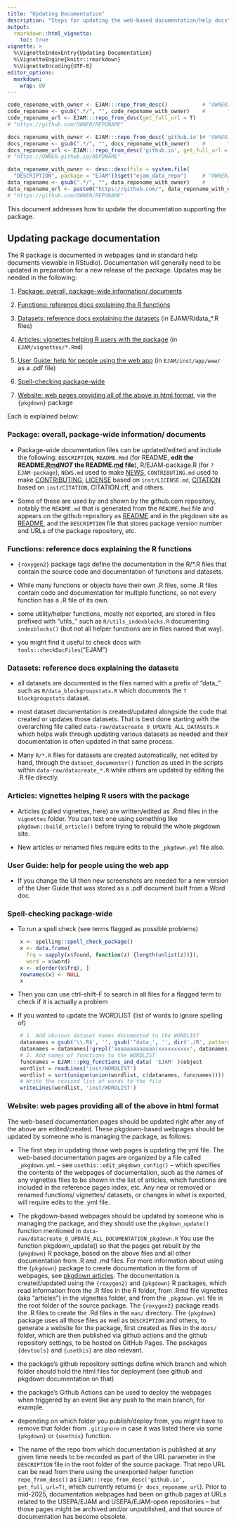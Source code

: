 ```yaml
---
title: "Updating Documentation"
description: "Steps for updating the web-based documentation/help docs"
output: 
  rmarkdown::html_vignette:
    toc: true
vignette: >
  %\VignetteIndexEntry{Updating Documentation}
  %\VignetteEngine{knitr::rmarkdown}
  %\VignetteEncoding{UTF-8}
editor_options:
  markdown:
    wrap: 80
---
```


```r

code_reponame_with_owner <- EJAM:::repo_from_desc()           # "OWNER/REPONAME"
code_reponame <- gsub(".*/", "", code_reponame_with_owner)    #       "REPONAME"
code_reponame_url <- EJAM:::repo_from_desc(get_full_url = T)   
# "https://github.com/OWNER/REPONAME"

docs_reponame_with_owner <- EJAM:::repo_from_desc('github.io')# "OWNER/REPONAME"
docs_reponame <- gsub(".*/", "", docs_reponame_with_owner)    #       "REPONAME"
docs_reponame_url <- EJAM:::repo_from_desc('github.io', get_full_url = T) 
# "https://OWNER.github.io/REPONAME"

data_reponame_with_owner <- desc::desc(file = system.file(
  "DESCRIPTION", package = "EJAM"))$get("ejam_data_repo")     # "OWNER/REPONAME"
data_reponame <- gsub(".*/", "", data_reponame_with_owner)    #       "REPONAME"
data_reponame_url <- paste0("https://github.com/", data_reponame_with_owner) 
# "https://github.com/OWNER/REPONAME"
```

This document addresses how to update the documentation supporting the package.

## Updating package documentation

The R package is documented in webpages (and in standard help documents viewable
in RStudio). Documentation will generally need to be updated in preparation for
a new release of the package. Updates may be needed in the following:

1.  [Package: overall, package-wide information/ documents]

2.  [Functions: reference docs explaining the R functions]

3.  [Datasets: reference docs explaining the datasets] (in EJAM/R/data\_\*.R
    files)

4.  [Articles: vignettes helping R users with the package] (in
    `EJAM/vignettes/*.Rmd`)

5.  [User Guide: help for people using the web app] (in `EJAM/inst/app/www/` as
    a .pdf file)

6.  [Spell-checking package-wide]

7.  [Website: web pages providing all of the above in html format], via the
    `{pkgdown}` package

Each is explained below:

### Package: overall, package-wide information/ documents

-   Package-wide documentation files can be updated/edited and include the
    following: `DESCRIPTION`, `README.Rmd` (for README, **edit the
    README[.Rmd]{.underline}*NOT* the README.[md]{.underline} file**),
    R/EJAM-package.R (for `?EJAM-package`),
    `NEWS.md` used to make [NEWS](../news/index.html), 
    `CONTRIBUTING.md` used to make [CONTRIBUTING](../CONTRIBUTING.html),
    [LICENSE](../LICENSE.html) based on `inst/LICENSE.md`,
    [CITATION](../authors.html#citation) based on `inst/CITATION`, 
    CITATION.cff, and others.

-   Some of these are used by and shown by the github.com repository, notably
    the `README.md` that is generated from the `README.Rmd` file and appears on
    the github repository as
    [README](%60r%20paste0(code_reponame_url,%20%22?tab=readme-ov-file#readme%22)%60)
    and in the pkgdown site as [README](../index.html), and the `DESCRIPTION`
    file that stores package version number and URLs of the package repository,
    etc.

### Functions: reference docs explaining the R functions

-   `{roxygen2}` package tags define the documentation in the R/\*.R files that
    contain the source code and documentation of functions and datasets.

-   While many functions or objects have their own .R files, some .R files
    contain code and documentation for multiple functions, so not every function
    has a .R file of its own.

-   some utility/helper functions, mostly not exported, are stored in files
    prefixed with "utils\_" such as `R/utils_indexblocks.R` documenting `indexblocks()`
    (but not all helper functions are in files named that way).

-   you might find it useful to check docs with `tools::checkDocFiles`("EJAM")

### Datasets: reference docs explaining the datasets

-   all datasets are documented in the files named with a prefix of "data\_"
    such as `R/data_blockgroupstats.R` which documents the `?blockgroupstats`
    dataset.

-   most dataset documentation is created/updated alongside the code that
    created or updates those datasets. That is best done starting with the
    overarching file called `data-raw/datacreate_0_UPDATE_ALL_DATASETS.R` which
    helps walk through updating various datasets as needed and their
    documentation is often updated in that same process.

-   Many `R/*.R` files for datasets are created automatically, not edited by
    hand, through the `dataset_documenter()` function as used in the scripts
    within `data-raw/datacreate_*.R` while others are updated by editing the .R
    file directly.

### Articles: vignettes helping R users with the package

-   Articles (called vignettes, here) are written/edited as .Rmd files in the `vignettes` folder. You can
    test one using something like `pkgdown::build_article()` before trying to
    rebuild the whole pkgdown site.

-   New articles or renamed files require edits to the `_pkgdown.yml` file also.

### User Guide: help for people using the web app

-   If you change the UI then new screenshots are needed for a new version of
    the User Guide that was stored as a .pdf document built from a Word doc.

### Spell-checking package-wide

-   To run a spell check (see terms flagged as possible problems)

```r
    x <- spelling::spell_check_package()
    x <- data.frame(
      frq = sapply(x$found, function(z) {length(unlist(z))}), 
      word = x$word)
    x <- x[order(x$frq), ]
    rownames(x) <- NULL
    x
```

-   Then you can use ctrl-shift-F to search in all files for a flagged term to
    check if it is actually a problem

-   If you wanted to update the WORDLIST (list of words to ignore spelling of)

```r
    # 1. Add obvious dataset names documented to the WORDLIST
    datanames = gsub('\\.R$', '', gsub('^data_', '', dir('./R', pattern = '^data_.*R')))
    datanames = datanames[!grepl('aaaaaaaaaaaaa|xxxxxxxxxx', datanames)]
    # 2. Add names of functions to the WORDLIST
    funcnames = EJAM:::pkg_functions_and_data( 'EJAM' )$object
    wordlist = readLines('inst/WORDLIST')
    wordlist = sort(unique(union(wordlist, c(datanames, funcnames))))
    # Write the revised list of words to the file
    writeLines(wordlist, 'inst/WORDLIST')
```

### Website: web pages providing all of the above in html format

The web-based documentation pages should be updated right after any of the above
are edited/created. These pkgdown-based webpages should be updated by someone
who is managing the package, as follows:

-   The first step in updating those web pages is updating the yml file. The
    web-based documentation pages are organized by a file called `_pkgdown.yml`
    -- see `usethis::edit_pkgdown_config()` -- which specifies the contents of
    the webpages of documentation, such as the names of any vignettes files to
    be shown in the list of articles, which functions are included in the
    reference pages index, etc. Any new or removed or renamed functions/
    vignettes/ datasets, or changes in what is exported, will require edits to
    the .yml file.

-   The pkgdown-based webpages should be updated by someone who is managing the
    package, and they should use the `pkgdown_update()` function mentioned in
    `data-raw/datacreate_0_UPDATE_ALL_DOCUMENTATION_pkgdown.R` 
    You use the function pkgdown_update() so that the 
    pages get rebuilt by the `{pkgdown}` R package, based on the
    above files and all other documentation from .R and .md files. For more
    information about using the `{pkgdown}` package to create documentation in
    the form of webpages, see [pkgdown
    articles](https://pkgdown.r-lib.org/articles/pkgdown.html). The
    documentation is created/updated using the `{roxygen2}` and `{pkgdown}` R
    packages, which read information from the .R files in the R folder, from
    .Rmd file vignettes (aka "articles") in the vignettes folder, and from the
    `_pkgdown.yml` file in the root folder of the source package. The
    `{roxygen2}` package reads the .R files to create the .Rd files in the
    `man/` directory. The `{pkgdown}` package uses all those files as well as
    `DESCRIPTION` and others, to generate a website for the package, first
    created as files in the `docs/` folder, which are then published via github
    actions and the github repository settings, to be hosted on GitHub Pages.
    The packages `{devtools}` and `{usethis}` are also relevant.

-   the package's github repository settings define which branch and which
    folder should hold the html files for deployment (see github and pkgdown
    documentation on that)

-   the package's Github Actions can be used to deploy the webpages when
    triggered by an event like any push to the main branch, for example.

-   depending on which folder you publish/deploy from, you might have to remove
    that folder from `.gitignore` in case it was listed there via some
    `{pkgdown}` or `{usethis}` function.

-   The name of the repo from which documentation is published at any given time needs to be recorded as part of the URL parameter in the `DESCRIPTION` file in the root folder of the source package. That repo URL can be read from there using the unexported helper function `repo_from_desc()` as `EJAM:::repo_from_desc('github.io', get_full_url=T)`, which currently returns (`r docs_reponame_url`). Prior to mid-2025, documentation webpages had been on github pages at URLs related to the USEPA/EJAM and USEPA/EJAM-open repositories -- but those pages might be archived and/or unpublished, and that source of documentation has become obsolete.

